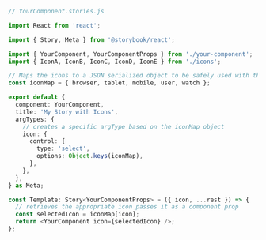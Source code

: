 ```ts
// YourComponent.stories.js

import React from 'react';

import { Story, Meta } from '@storybook/react';

import { YourComponent, YourComponentProps } from './your-component';
import { IconA, IconB, IconC, IconD, IconE } from './icons';

// Maps the icons to a JSON serialized object to be safely used with the argTypes
const iconMap = { browser, tablet, mobile, user, watch };

export default {
  component: YourComponent,
  title: 'My Story with Icons',
  argTypes: {
    // creates a specific argType based on the iconMap object
    icon: {
      control: {
        type: 'select',
        options: Object.keys(iconMap),
      },
    },
  },
} as Meta;

const Template: Story<YourComponentProps> = ({ icon, ...rest }) => {
  // retrieves the appropriate icon passes it as a component prop
  const selectedIcon = iconMap[icon];
  return <YourComponent icon={selectedIcon} />;
};
```